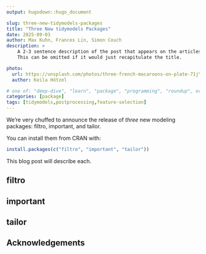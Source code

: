 ```yaml
---
output: hugodown::hugo_document

slug: three-new-tidymodels-packages
title: "Three New tidymodels Packages"
date: 2025-09-03
author: Max Kuhn, Frances Lin, Simon Couch
description: >
    A 2-3 sentence description of the post that appears on the articles page.
    This can be omitted if it would just recapitulate the title.

photo:
  url: https://unsplash.com/photos/three-french-macaroons-on-plate-71jYZb6Ag7M
  author: Keila Hötzel

# one of: "deep-dive", "learn", "package", "programming", "roundup", or "other"
categories: [package] 
tags: [tidymodels,postprocessing,feature-selection]
---
```


<!--
TODO:
* [ ] Look over / edit the post's title in the yaml
* [ ] Edit (or delete) the description; note this appears in the Twitter card
* [ ] Pick category and tags (see existing with `hugodown::tidy_show_meta()`)
* [ ] Find photo & update yaml metadata
* [ ] Create `thumbnail-sq.jpg`; height and width should be equal
* [ ] Create `thumbnail-wd.jpg`; width should be >5x height
* [ ] `hugodown::use_tidy_thumbnails()`
* [ ] Add intro sentence, e.g. the standard tagline for the package
* [ ] `usethis::use_tidy_thanks()`
-->

We're very chuffed to announce the release of _three_ new modeling packages: filtro, important, and tailor. 

You can install them from CRAN with:

```r
install.packages(c("filtro", "important", "tailor"))
```

This blog post will describe each. 

## filtro

## important

## tailor

## Acknowledgements

